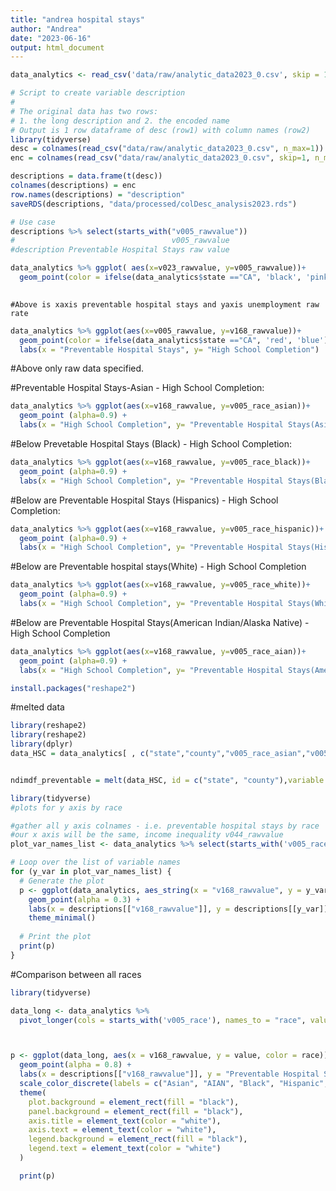 ```yaml
---
title: "andrea hospital stays"
author: "Andrea"
date: "2023-06-16"
output: html_document
---
```


```r
data_analytics <- read_csv('data/raw/analytic_data2023_0.csv', skip = 1)
```

```r
# Script to create variable description
#
# The original data has two rows:
# 1. the long description and 2. the encoded name
# Output is 1 row dataframe of desc (row1) with column names (row2)
library(tidyverse)
desc = colnames(read_csv("data/raw/analytic_data2023_0.csv", n_max=1))
enc = colnames(read_csv("data/raw/analytic_data2023_0.csv", skip=1, n_max=1))

descriptions = data.frame(t(desc))
colnames(descriptions) = enc
row.names(descriptions) = "description"
saveRDS(descriptions, "data/processed/colDesc_analysis2023.rds")

# Use case
descriptions %>% select(starts_with("v005_rawvalue"))
#                                   v005_rawvalue
#description Preventable Hospital Stays raw value
```
```r
data_analytics %>% ggplot( aes(x=v023_rawvalue, y=v005_rawvalue))+
  geom_point(color = ifelse(data_analytics$state =="CA", 'black', 'pink'), alpha=0.3)
  
```

```
#Above is xaxis preventable hospital stays and yaxis unemployment raw rate
```

```r
data_analytics %>% ggplot(aes(x=v005_rawvalue, y=v168_rawvalue))+
  geom_point(color = ifelse(data_analytics$state =="CA", 'red', 'blue'), alpha=0.3) +
  labs(x = "Preventable Hospital Stays", y= "High School Completion")
```
#Above only raw data specified.


































#Preventable Hospital Stays-Asian - High School Completion:

```r
data_analytics %>% ggplot(aes(x=v168_rawvalue, y=v005_race_asian))+
  geom_point (alpha=0.9) +
  labs(x = "High School Completion", y= "Preventable Hospital Stays(Asian)")
```












#Below Prevetable Hospital Stays (Black) - High School Completion:
```r
data_analytics %>% ggplot(aes(x=v168_rawvalue, y=v005_race_black))+
  geom_point (alpha=0.9) +
  labs(x = "High School Completion", y= "Preventable Hospital Stays(Black)")
```











#Below are Preventable Hospital Stays (Hispanics) - High School Completion:



```r
data_analytics %>% ggplot(aes(x=v168_rawvalue, y=v005_race_hispanic))+
  geom_point (alpha=0.9) +
  labs(x = "High School Completion", y= "Preventable Hospital Stays(Hispanic)")
```








#Below are Preventable hospital stays(White) - High School Completion
```r
data_analytics %>% ggplot(aes(x=v168_rawvalue, y=v005_race_white))+
  geom_point (alpha=0.9) +
  labs(x = "High School Completion", y= "Preventable Hospital Stays(White)")
```












#Below are Preventable Hospital Stays(American Indian/Alaska Native) - High School Completion
```r
data_analytics %>% ggplot(aes(x=v168_rawvalue, y=v005_race_aian))+
  geom_point (alpha=0.9) +
  labs(x = "High School Completion", y= "Preventable Hospital Stays(American Indian/Alaska Native)")
```


```r
install.packages("reshape2")
```



#melted data

```r
library(reshape2)
library(reshape2)
library(dplyr)
data_HSC = data_analytics[ , c("state","county","v005_race_asian","v005_race_black","v005_race_hispanic", "v005_race_white","v005_race_aian")]


ndimdf_preventable = melt(data_HSC, id = c("state", "county"),variable.name='race') #this melts the county and state instead of the others
```

```r
library(tidyverse)
#plots for y axis by race

#gather all y axis colnames - i.e. preventable hospital stays by race 
#our x axis will be the same, income inequality v044_rawvalue
plot_var_names_list <- data_analytics %>% select(starts_with('v005_race')) %>% colnames

# Loop over the list of variable names
for (y_var in plot_var_names_list) {
  # Generate the plot
  p <- ggplot(data_analytics, aes_string(x = "v168_rawvalue", y = y_var)) +
    geom_point(alpha = 0.3) +
    labs(x = descriptions[["v168_rawvalue"]], y = descriptions[[y_var]]) +
    theme_minimal()
  
  # Print the plot
  print(p)
}

```



#Comparison between all races 
```r
library(tidyverse)

data_long <- data_analytics %>%
  pivot_longer(cols = starts_with('v005_race'), names_to = "race", values_to = "value")



p <- ggplot(data_long, aes(x = v168_rawvalue, y = value, color = race)) +
  geom_point(alpha = 0.8) +
  labs(x = descriptions[["v168_rawvalue"]], y = "Preventable Hospital Stays") +
  scale_color_discrete(labels = c("Asian", "AIAN", "Black", "Hispanic", "White")) +
  theme(
    plot.background = element_rect(fill = "black"),
    panel.background = element_rect(fill = "black"),
    axis.title = element_text(color = "white"),
    axis.text = element_text(color = "white"),
    legend.background = element_rect(fill = "black"),
    legend.text = element_text(color = "white")
  )

  print(p)
```







